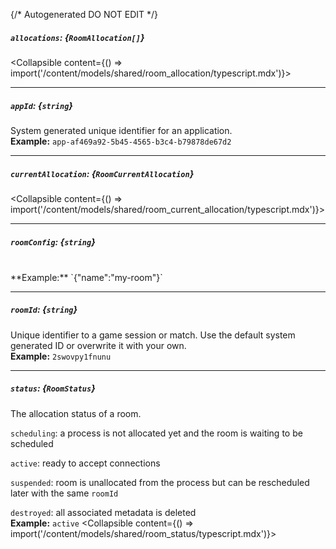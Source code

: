 {/* Autogenerated DO NOT EDIT  */}

##### `allocations`: *{`RoomAllocation[]`}*
<Collapsible content={() => import('/content/models/shared/room_allocation/typescript.mdx')}>
</Collapsible>

---
##### `appId`: *{`string`}*
System generated unique identifier for an application.
<br/>
**Example:** `app-af469a92-5b45-4565-b3c4-b79878de67d2`

---
##### `currentAllocation`: *{`RoomCurrentAllocation`}*
<Collapsible content={() => import('/content/models/shared/room_current_allocation/typescript.mdx')}>
</Collapsible>

---
##### `roomConfig`: *{`string`}*
<br/>
**Example:** `{"name":"my-room"}`

---
##### `roomId`: *{`string`}*
Unique identifier to a game session or match. Use the default system generated ID or overwrite it with your own.
<br/>
**Example:** `2swovpy1fnunu`

---
##### `status`: *{`RoomStatus`}*
The allocation status of a room.

`scheduling`: a process is not allocated yet and the room is waiting to be scheduled

`active`: ready to accept connections

`suspended`: room is unallocated from the process but can be rescheduled later with the same `roomId`

`destroyed`: all associated metadata is deleted
<br/>
**Example:** `active`
<Collapsible content={() => import('/content/models/shared/room_status/typescript.mdx')}>
</Collapsible>

